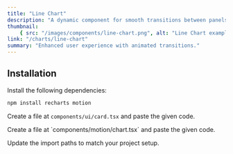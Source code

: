 ```yaml
---
title: "Line Chart"
description: "A dynamic component for smooth transitions between panels."
thumbnail:
    { src: "/images/components/line-chart.png", alt: "Line Chart example" }
link: "/charts/line-chart"
summary: "Enhanced user experience with animated transitions."
---
```


<ComponentPreview name="line-chart-demo" />

## Installation

<Steps>
<Step>
Install the following dependencies:
</Step>

```bash 
npm install recharts motion
```

<Step>Create a file at `components/ui/card.tsx` and paste the given code.</Step>

<CollapsibleSource name="card" />

<Step>
    Create a file at `components/motion/chart.tsx` and paste the given code.
</Step>

<CollapsibleSource name="chart" />

<Step>Update the import paths to match your project setup.</Step>

</Steps>
